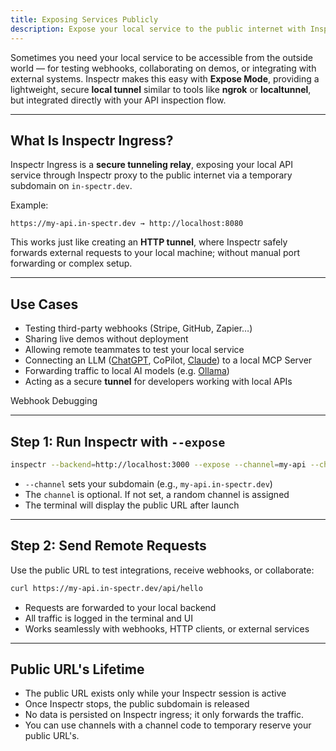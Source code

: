 ```yaml
---
title: Exposing Services Publicly
description: Expose your local service to the public internet with Inspectr Ingress.
---
```



[//]: # (# Exposing Services Publicly with Inspectr Ingress)

Sometimes you need your local service to be accessible from the outside world — for testing webhooks, collaborating on demos, or integrating with external systems.
Inspectr makes this easy with **Expose Mode**, providing a lightweight, secure **local tunnel** similar to tools like **ngrok** or **localtunnel**, but integrated directly with your API inspection flow.

---

## What Is Inspectr Ingress?

<FlowIngress client:only="react" />

Inspectr Ingress is a **secure tunneling relay**, exposing your local API service through Inspectr proxy to the public internet via a temporary subdomain on `in-spectr.dev`.

Example:

```
https://my-api.in-spectr.dev → http://localhost:8080
```

This works just like creating an **HTTP tunnel**, where Inspectr safely forwards external requests to your local machine; without manual port forwarding or complex setup.

---

## Use Cases

* Testing third-party webhooks (Stripe, GitHub, Zapier…)
* Sharing live demos without deployment
* Allowing remote teammates to test your local service
* Connecting an LLM ([ChatGPT](/docs/examples/expose-mcp-server/), CoPilot, [Claude](/docs/examples/expose-mcp-server/)) to a local MCP Server
* Forwarding traffic to local AI models (e.g. [Ollama](/docs/examples/expose-ollama/))
* Acting as a secure **tunnel** for developers working with local APIs

<RelatedLink href="/docs/guides/webhook-debugging" title="Looking for capturing real Webhook events? Have a look at ">Webhook Debugging</RelatedLink>

---

## Step 1: Run Inspectr with `--expose`

```bash
inspectr --backend=http://localhost:3000 --expose --channel=my-api --channel-code=secret123
```

* `--channel` sets your subdomain (e.g., `my-api.in-spectr.dev`)
* The `channel` is optional. If not set, a random channel is assigned
* The terminal will display the public URL after launch

---

## Step 2: Send Remote Requests

Use the public URL to test integrations, receive webhooks, or collaborate:

```bash
curl https://my-api.in-spectr.dev/api/hello
```

* Requests are forwarded to your local backend
* All traffic is logged in the terminal and UI
* Works seamlessly with webhooks, HTTP clients, or external services

---

## Public URL's Lifetime

* The public URL exists only while your Inspectr session is active
* Once Inspectr stops, the public subdomain is released
* No data is persisted on Inspectr ingress; it only forwards the traffic.
* You can use channels with a channel code to temporary reserve your public URL's.


[//]: # (## Best Practices)
[//]: # ()
[//]: # (* Use `--channel-code` to secure sensitive testing endpoints)
[//]: # (* Combine with `--catch` or `--mock-backend` if no backend exists)
[//]: # ()
[//]: # (---)
[//]: # ()
[//]: # (## 📚 Related Docs)
[//]: # ()
[//]: # (* [Securing Exposure →]&#40;/exposing/securing-exposure&#41;)
[//]: # (* [Webhook Debugging →]&#40;/guides/webhook-debugging&#41;)
[//]: # (* [Ollama Exposure Guide →]&#40;/use-cases/ollama&#41;)
